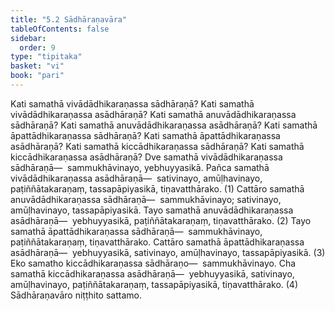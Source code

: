 ```yaml
---
title: "5.2 Sādhāraṇavāra"
tableOfContents: false
sidebar:
  order: 9
type: "tipitaka"
basket: "vi"
book: "pari"
---
```



<DynamicBreadcrumb />

<Division number="297" book="pari" bookNo="5" page="185">

<Paragraph number="1249" book="pari">
Kati samathā vivādādhikaraṇassa sādhāraṇā? Kati samathā vivādādhikaraṇassa asādhāraṇā? Kati samathā anuvādādhikaraṇassa sādhāraṇā? Kati samathā anuvādādhikaraṇassa asādhāraṇā? Kati samathā āpattādhikaraṇassa sādhāraṇā? Kati samathā āpattādhikaraṇassa asādhāraṇā? Kati samathā kiccādhikaraṇassa sādhāraṇā? Kati samathā kiccādhikaraṇassa asādhāraṇā?
</Paragraph>

<Paragraph number="1250" book="pari">
Dve samathā vivādādhikaraṇassa sādhāraṇā—  sammukhāvinayo, yebhuyyasikā. Pañca samathā vivādādhikaraṇassa asādhāraṇā—  sativinayo, amūḷhavinayo, paṭiññātakaraṇaṃ, tassapāpiyasikā, tiṇavatthārako. (1)
</Paragraph>

<Paragraph number="1251" book="pari">
Cattāro samathā anuvādādhikaraṇassa sādhāraṇā—  sammukhāvinayo; sativinayo, amūḷhavinayo, tassapāpiyasikā. Tayo samathā anuvādādhikaraṇassa asādhāraṇā—  yebhuyyasikā, paṭiññātakaraṇaṃ, tiṇavatthārako. (2)
</Paragraph>

<Paragraph number="1252" book="pari">
Tayo samathā āpattādhikaraṇassa sādhāraṇā—  sammukhāvinayo, paṭiññātakaraṇaṃ, tiṇavatthārako. Cattāro samathā āpattādhikaraṇassa asādhāraṇā—  yebhuyyasikā, sativinayo, amūḷhavinayo, tassapāpiyasikā. (3)
</Paragraph>

<Paragraph number="1253" book="pari">
Eko samatho kiccādhikaraṇassa sādhāraṇo—  sammukhāvinayo. Cha samathā kiccādhikaraṇassa asādhāraṇā—  yebhuyyasikā, sativinayo, amūḷhavinayo, paṭiññātakaraṇaṃ, tassapāpiyasikā, tiṇavatthārako. (4)

</Paragraph>
</Division>

<Paragraph number="1254" type="center" book="pari">
Sādhāraṇavāro niṭṭhito sattamo.
</Paragraph>